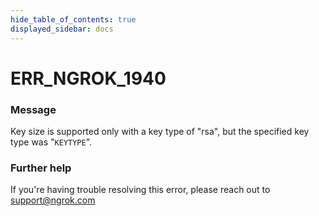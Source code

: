 ```yaml
---
hide_table_of_contents: true
displayed_sidebar: docs
---
```



# ERR_NGROK_1940

### Message

Key size is supported only with a key type of "rsa", but the specified key type was "`KEYTYPE`".

<ErrorDetails error="err_ngrok_1940" />

### Further help

If you're having trouble resolving this error, please reach out to [support@ngrok.com](mailto:support@ngrok.com?subject=Help%20with%20ERR_NGROK_1940)
